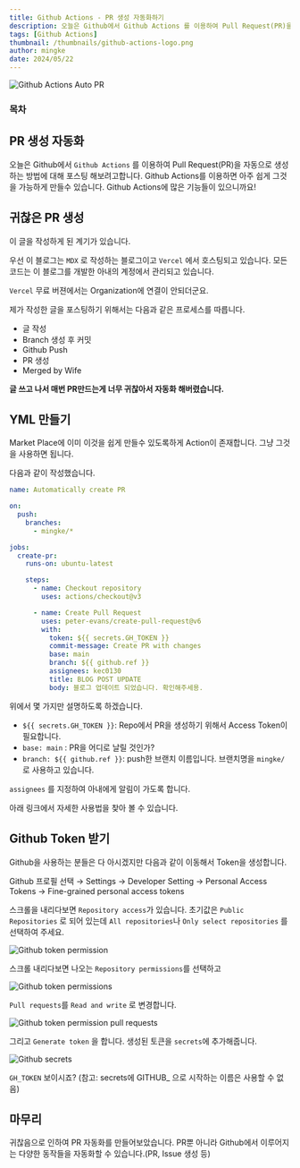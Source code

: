 ```yaml
---
title: Github Actions - PR 생성 자동화하기
description: 오늘은 Github에서 Github Actions 를 이용하여 Pull Request(PR)을 자동으로 생성하는 방법에 대해 포스팅 해보려고합니다. Github Actions를 이용하면 아주 쉽게 그것을 가능하게 만들수 있습니다. Github Actions에 많은 기능들이 있으니까요!
tags: [Github Actions]
thumbnail: /thumbnails/github-actions-logo.png
author: mingke
date: 2024/05/22
---
```


<Image src="/thumbnails/github-actions-logo.png" alt="Github Actions Auto PR" />

### 목차

## PR 생성 자동화

오늘은 Github에서 `Github Actions` 를 이용하여 Pull Request(PR)을 자동으로 생성하는 방법에 대해 포스팅 해보려고합니다. Github Actions를 이용하면 아주 쉽게 그것을 가능하게 만들수 있습니다. Github Actions에 많은 기능들이 있으니까요!

## 귀찮은 PR 생성

이 글을 작성하게 된 계기가 있습니다.

우선 이 블로그는 `MDX` 로 작성하는 블로그이고 `Vercel` 에서 호스팅되고 있습니다. 모든 코드는 이 블로그를 개발한 아내의 계정에서 관리되고 있습니다.

`Vercel` 무료 버젼에서는 Organization에 연결이 안되더군요.

제가 작성한 글을 포스팅하기 위해서는 다음과 같은 프로세스를 따릅니다.

- 글 작성
- Branch 생성 후 커밋
- Github Push
- PR 생성
- Merged by Wife

**글 쓰고 나서 매번 PR만드는게 너무 귀찮아서 자동화 해버렸습니다.**

## YML 만들기

Market Place에 이미 이것을 쉽게 만들수 있도록하게 Action이 존재합니다. 그냥 그것을 사용하면 됩니다.

다음과 같이 작성했습니다.

```yaml
name: Automatically create PR

on:
  push:
    branches:
      - mingke/*

jobs:
  create-pr:
    runs-on: ubuntu-latest

    steps:
      - name: Checkout repository
        uses: actions/checkout@v3

      - name: Create Pull Request
        uses: peter-evans/create-pull-request@v6
        with:
          token: ${{ secrets.GH_TOKEN }}
          commit-message: Create PR with changes
          base: main
          branch: ${{ github.ref }}
          assignees: kec0130
          title: BLOG POST UPDATE
          body: 블로그 업데이트 되었습니다. 확인해주세용.
```

위에서 몇 가지만 설명하도록 하겠습니다.

- `${{ secrets.GH_TOKEN }}`: Repo에서 PR을 생성하기 위해서 Access Token이 필요합니다.
- `base: main` : PR을 어디로 날릴 것인가?
- `branch: ${{ github.ref }}`: push한 브랜치 이름입니다. 브랜치명을 `mingke/` 로 사용하고 있습니다.

`assignees` 를 지정하여 아내에게 알림이 가도록 합니다.

아래 링크에서 자세한 사용법을 찾아 볼 수 있습니다.

<Link url="https://github.com/marketplace/actions/create-pull-request" />

## Github Token 받기

Github을 사용하는 분들은 다 아시겠지만 다음과 같이 이동해서 Token을 생성합니다.

Github 프로필 선택 → Settings → Developer Setting → Personal Access Tokens → Fine-grained personal access tokens

스크롤을 내리다보면 `Repository access`가 있습니다. 초기값은 `Public Repositories` 로 되어 있는데 `All repositories`나 `Only select repositories` 를 선택하여 주세요.

<Image src="/github-actions-auto-pr-create/01.png" alt="Github token permission" />

스크롤 내리다보면 나오는 `Repository permissions`를 선택하고

<Image src="/github-actions-auto-pr-create/02.png" alt="Github token permissions" />

`Pull requests`를 `Read and write` 로 변경합니다.

<Image src="/github-actions-auto-pr-create/03.png" alt="Github token permission pull requests" />

그리고 `Generate token` 을 합니다. 생성된 토큰을 `secrets`에 추가해줍니다.

<Image src="/github-actions-auto-pr-create/04.png" alt="Github secrets" />

`GH_TOKEN` 보이시죠? (참고: secrets에 GITHUB\_ 으로 시작하는 이름은 사용할 수 없음)

## 마무리

귀찮음으로 인하여 PR 자동화를 만들어보았습니다. PR뿐 아니라 Github에서 이루어지는 다양한 동작들을 자동화할 수 있습니다.(PR, Issue 생성 등)

<Link url="https://chaechae.life/blog/github-actions-image-build-push" />
